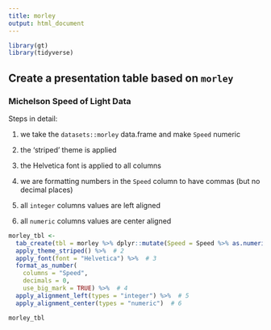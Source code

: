 ```yaml
---
title: morley
output: html_document
---
```


```r
library(gt)
library(tidyverse)
```


## Create a presentation table based on `morley`

### Michelson Speed of Light Data

Steps in detail:

 1. we take the `datasets::morley` data.frame and make `Speed` numeric
 
 2. the 'striped' theme is applied
 
 3. the Helvetica font is applied to all columns
 
 4. we are formatting numbers in the `Speed` column to have commas (but no decimal places)
 
 5. all `integer` columns values are left aligned
 
 6. all `numeric` columns values are center aligned

```r
morley_tbl <-
  tab_create(tbl = morley %>% dplyr::mutate(Speed = Speed %>% as.numeric())) %>%  # 1
  apply_theme_striped() %>%  # 2
  apply_font(font = "Helvetica") %>%  # 3
  format_as_number(
    columns = "Speed",
    decimals = 0,
    use_big_mark = TRUE) %>%  # 4
  apply_alignment_left(types = "integer") %>%  # 5
  apply_alignment_center(types = "numeric")  # 6
```

```r
morley_tbl
```
